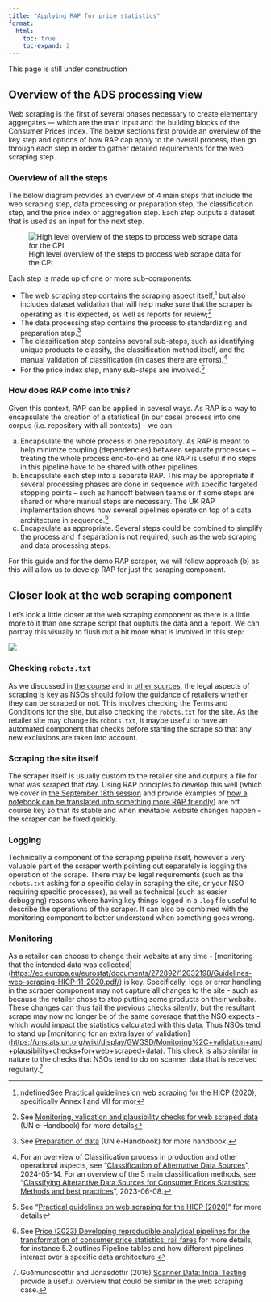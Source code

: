 ```yaml
---
title: "Applying RAP for price statistics"
format:
  html:
    toc: true
    toc-expand: 2
---
```


::: callout-note
This page is still under construction
:::

## Overview of the ADS processing view

Web scraping is the first of several phases necessary to create elementary aggregates –- which are the main input and the building blocks of the Consumer Prices Index. The below sections first provide an overview of the key step and options of how RAP cap apply to the overall process, then go through each step in order to gather detailed requirements for the web scraping step.

### Overview of all the steps

The below diagram provides an overview of 4 main steps that include the web scraping step, data processing or preparation step, the classification step, and the price index or aggregation step. Each step outputs a dataset that is used as an input for the next step.

![High level overview of the steps to process web scrape data for the CPI](../images/ads-process-overview-high-level-overview.drawio.svg){#fig-1 fig-alt="Read diagram from left to right. Starting with the scraping process, four main steps are needed to create input for the CPI"}

Each step is made up of one or more sub-components:

-   The web scraping step contains the scraping aspect itself,[^1] but also includes dataset validation that will help make sure that the scraper is operating as it is expected, as well as reports for review;[^2]
-   The data processing step contains the process to standardizing and preparation step.[^3]
-   The classification step contains several sub-steps, such as identifying unique products to classify, the classification method itself, and the manual validation of classification (in cases there are errors).[^4]
-   For the price index step, many sub-steps are involved.[^5]

[^1]: ndefinedSee [Practical guidelines on web scraping for the HICP (2020)](https://ec.europa.eu/eurostat/documents/272892/12032198/Guidelines-web-scraping-HICP-11-2020.pdf/), specifically Annex I and VII for mor

[^2]: See [Monitoring, validation and plausibility checks for web scraped data](https://unstats.un.org/wiki/display/GWGSD/Monitoring%2C+validation+and+plausibility+checks+for+web+scraped+data) (UN e-Handbook) for more details

[^3]: See [Preparation of data](https://unstats.un.org/wiki/display/GWGSD/Preparation+of+data) (UN e-Handbook) for more handbook.

[^4]: For an overview of Classification process in production and other operational aspects, see "[Classification of Alternative Data Sources](https://stats.unece.org/ottawagroup/download/Workshop-un-tt-og-2024-classification-presentation.pdf)", 2024-05-14. For an overview of the 5 main classification methods, see "[Classifying Alterantive Data Sources for Consumer Prices Statistics: Methods and best practices](https://unece.org/sites/default/files/2023-06/Workshop%20II%20Denmark.pdf)", 2023-06-08.

[^5]: See "[Practical guidelines on web scraping for the HICP (2020)](https://ec.europa.eu/eurostat/documents/272892/12032198/Guidelines-web-scraping-HICP-11-2020.pdf/)" for more details

### How does RAP come into this?

Given this context, RAP can be applied in several ways. As RAP is a way to encapsulate the creation of a statistical (in our case) process into one corpus (i.e. repository with all contexts) – we can:

a.  Encapsulate the whole process in one repository. As RAP is meant to help minimize coupling (dependencies) between separate processes – treating the whole process end-to-end as one RAP is useful if no steps in this pipeline have to be shared with other pipelines.
b.  Encapsulate each step into a separate RAP. This may be appropriate if several processing phases are done in sequence with specific targeted stopping points – such as handoff between teams or if some steps are shared or where manual steps are necessary. The UK RAP implementation shows how several pipelines operate on top of a data architecture in sequence.[^6]
c.  Encapsulate as appropriate. Several steps could be combined to simplify the process and if separation is not required, such as the web scraping and data processing steps.

[^6]: See [Price (2023) Developing reproducible analytical pipelines for the transformation of consumer price statistics: rail fares](https://unece.org/sites/default/files/2023-05/7.4%20UK_un_systems_railfares_paper.pdf) for more details, for instance 5.2 outlines Pipeline tables and how different pipelines interact over a specific data architecture.

For this guide and for the demo RAP scraper, we will follow approach (b) as this will allow us to develop RAP for just the scraping component.

## Closer look at the web scraping component

Let's look a little closer at the web scraping component as there is a little more to it than one scrape script that ouptuts the data and a report. We can portray this visually to flush out a bit more what is involved in this step:

![](../images/ads-process-overview-webscraping-high-level-overvieq.svg)

### Checking `robots.txt`

As we discussed in [the course](https://xtophe.notion.site/Web-Scraping-for-CPI-Training-c36b27c2ea6b4f02ad760069afaf6fb5) and in [other sources](https://ec.europa.eu/eurostat/documents/272892/12032198/Guidelines-web-scraping-HICP-11-2020.pdf/), the legal aspects of scraping is key as NSOs should follow the guidance of retailers whether they can be scraped or not. This involves checking the Terms and Conditions for the site, but also checking the `robots.txt` for the site. As the retailer site may change its `robots.txt`, it maybe useful to have an automated component that checks before starting the scrape so that any new exclusions are taken into account.

### Scraping the site itself

The scraper itself is usually custom to the retailer site and outputs a file for what was scraped that day. Using RAP principles to develop this well (which we cover in [the September 18th session](../teaching_materials/sept_18/sept_18_session.qmd) and provide examples of [how a notebook can be translated into something more RAP friendly](../scraper_docs/mapping_the_process.qmd)) are off course key so that its stable and when inevitable website changes happen - the scraper can be fixed quickly.

### Logging

Technically a component of the scraping pipeline itself, however a very valuable part of the scraper worth pointing out separately is logging the operation of the scrape. There may be legal requirements (such as the `robots.txt` asking for a specific delay in scraping the site, or your NSO requiring specific processes), as well as technical (such as easier debugging) reasons where having key things logged in a `.log` file useful to describe the operations of the scraper. It can also be combined with the monitoring component to better understand when something goes wrong.

### Monitoring

As a retailer can choose to change their website at any time - \[monitoring that the intended data was collected\](<https://ec.europa.eu/eurostat/documents/272892/12032198/Guidelines-web-scraping-HICP-11-2020.pdf/>) is key. Specifically, logs or error handling in the scraper component may not capture all changes to the site - such as because the retailer chose to stop putting some products on their website. These changes can thus fail the previous checks silently, but the resultant scrape may now no longer be of the same coverage that the NSO expects - which would impact the statistics calculated with this data. Thus NSOs tend to stand up \[monitoring for an extra layer of validation\](<https://unstats.un.org/wiki/display/GWGSD/Monitoring%2C+validation+and+plausibility+checks+for+web+scraped+data>). This check is also similar in nature to the checks that NSOs tend to do on scanner data that is received regularly.[^7]

[^7]: Guðmundsdóttir and Jónasdóttir (2016) [Scanner Data: Initial Testing](https://unece.org/fileadmin/DAM/stats/documents/ece/ces/ge.22/2016/Session_1_Iceland_Initial_data_testing.pdf) provide a useful overview that could be similar in the web scraping case.